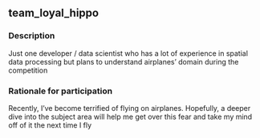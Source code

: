 ## team_loyal_hippo

### Description
Just one developer / data scientist who has a lot of experience in spatial data processing but plans to understand airplanes' domain during the competition

### Rationale for participation
Recently, I've become terrified of flying on airplanes. Hopefully, a deeper dive into the subject area will help me get over this fear and take my mind off of it the next time I fly

